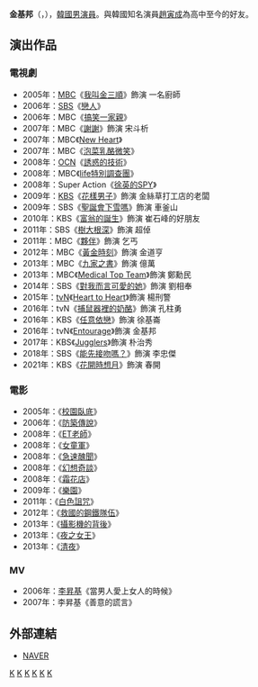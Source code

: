 {{藝人
|姓名 = 金基邦
|類型 = 男演員
|圖片 = Kim Ki-Bang from acrofan.jpg
|圖片尺寸 = 
|圖片簡介 = 
|本名 = 
|外文名 = 김기방
|外文 = ko
|羅馬拼音 = Kim Ki Bang
|英文名 =
|暱稱 =
|其他藝名 = 
|配偶 = {{marriage|金熙京|2017年9月30日}}
|國籍 = {{KOR}}
|出生日期 = {{birth_date_and_age|1981|5|31}}
|出生地點 = {{KOR}}[[首爾特別市|首爾特別市]]
|宗教信仰 = 
|語言 = [[韓語|韓語]]
|職業 = [[演員|演員]]
|教育程度 = 
|出道作品 = 
|出道日期 = 2005年
|代表作品 = 
|活躍年代 =
|唱片公司 = 
|經紀公司 = [[Sidus_HQ|Sidus HQ]]（2005年-2012年）<br />[[Mystic娛樂|Mystic娛樂]]（2013年-至今）<br/>坤傑影視（中國經紀公司）
|相關團體 = 
|網站 = 
}}

'''金基邦'''（{{lang-ko|김기방}}，{{bd|1981年|5月31日}}），[[韓國|韓國]][[男演員|男演員]]。與韓國知名演員[[趙寅成|趙寅成]]為高中至今的好友。

== 演出作品 ==
=== 電視劇 ===
*2005年：[[文化廣播_(韓國)|MBC]]《[[我叫金三順|我叫金三順]]》飾演 一名廚師
*2006年：[[SBS_(韓國)|SBS]]《[[戀人__(2006年電視劇)|戀人]]》
*2006年：MBC《[[搞笑一家親|搞笑一家親]]》
*2007年：MBC《[[謝謝|謝謝]]》飾演 宋斗析
*2007年：MBC《[[New_Heart|New Heart]]》
*2007年：MBC《[[泡菜乳酪微笑|泡菜乳酪微笑]]》
*2008年：[[OCN|OCN]]《[[誘惑的技術|誘惑的技術]]》
*2008年：MBC《[[life特別調查團|life特別調查團]]》
*2008年：Super Action《[[徐英的SPY|徐英的SPY]]》
*2009年：[[韓國放送公社|KBS]]《[[流星花園_(韓國電視劇)|花樣男子]]》飾演 金絲草打工店的老闆
*2009年：SBS《[[聖誕會下雪嗎|聖誕會下雪嗎]]》飾演 車釜山
*2010年：KBS《[[富翁的誕生|富翁的誕生]]》飾演 崔石峰的好朋友
*2011年：SBS《[[樹大根深|樹大根深]]》飾演 超倬
*2011年：MBC《[[夥伴_(韓國電視劇)|夥伴]]》飾演 乞丐
*2012年：MBC《[[黃金時刻|黃金時刻]]》飾演 金道亨
*2013年：MBC《[[九家之書|九家之書]]》飾演 億萬
*2013年：MBC《[[Medical_Top_Team|Medical Top Team]]》飾演 鄭勳民
*2014年：SBS《[[對我而言可愛的她|對我而言可愛的她]]》飾演 劉相奉
*2015年：[[tvN|tvN]]《[[Heart_to_Heart|Heart to Heart]]》飾演 楊刑警
*2016年：tvN《[[捕鼠器裡的奶酪|捕鼠器裡的奶酪]]》飾演 孔柱勇
*2016年：KBS《[[任意依戀|任意依戀]]》飾演 徐基崙
*2016年：tvN《[[Entourage_(韓國電視劇)|Entourage]]》飾演 金基邦
*2017年：KBS《[[Jugglers|Jugglers]]》飾演 朴治秀
*2018年：SBS《[[能先接吻嗎？|能先接吻嗎？]]》飾演 李忠傑
*2021年：KBS《[[花開時想月|花開時想月]]》飾演 春開

=== 電影 ===
*2005年：《[[校園臥底|校園臥底]]》
*2006年：《[[防築傳說|防築傳說]]》
*2008年：《[[ET老師|ET老師]]》
*2008年：《[[女童軍_(電影)|女童軍]]》
*2008年：《[[急速醜聞|急速醜聞]]》
*2008年：《[[幻想奇談|幻想奇談]]》
*2008年：《[[霜花店|霜花店]]》
*2009年：《[[樂園_(電影)|樂園]]》
*2011年：《[[白色詛咒|白色詛咒]]》
*2012年：《[[救國的鋼鐵隊伍|救國的鋼鐵隊伍]]》
*2013年：《[[攝影機的背後|攝影機的背後]]》
*2013年：《[[夜之女王|夜之女王]]》
*2013年：《[[清夜_(電影)|清夜]]》

=== MV ===
*2006年：[[李昇基|李昇基]]《當男人愛上女人的時候》
*2007年：李昇基《善意的謊言》

== 外部連結 ==
*[http://people.search.naver.com/search.naver?where=nexearch&query=%EA%B9%80%EA%B8%B0%EB%B0%A9&sm=tab_etc&ie=utf8&key=PeopleService&os=112481 NAVER]{{ko}}
{{金銀淑作品}}
[[Category:韓國電視演員|K]]
[[Category:韓國電影演員|K]]
[[Category:金姓|K]]
[[Category:首爾特別市出身人物|K]]
[[Category:韓國男演員|K]]
[[Category:1981年出生|K]]